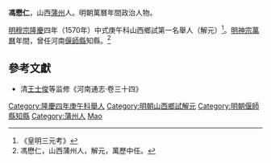 '''馮懋仁'''，山西[[蒲州|蒲州]]人。明朝萬曆年間政治人物。

[[明穆宗|明穆宗]][[隆庆_(明朝)|隆慶]]四年（1570年）中式庚午科山西鄉試第一名舉人（解元）<ref>《皇明三元考》</ref>。[[明神宗|明神宗]][[萬曆|萬曆]]年間，曾任河南[[偃師縣|偃師縣]]知縣。<ref>馮懋仁，山西蒲州人，解元，萬歷中任。</ref>

==參考文獻==
{{reflist}}
*清[[王士俊|王士俊]]等监修《河南通志·卷三十四》

{{DEFAULTSORT:Feng冯}}
[[Category:隆慶四年庚午科舉人|Category:隆慶四年庚午科舉人]]
[[Category:明朝山西鄉試解元|Category:明朝山西鄉試解元]]
[[Category:明朝偃師縣知縣|Category:明朝偃師縣知縣]]
[[Category:蒲州人|Category:蒲州人]]
[[Category:冯姓|Mao]]